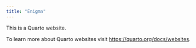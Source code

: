 ```yaml
---
title: "Enigma"
---
```


This is a Quarto website.

To learn more about Quarto websites visit <https://quarto.org/docs/websites>.
